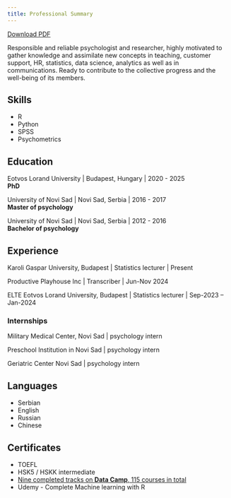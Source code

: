 ```yaml
---
title: Professional Summary
---
```


<a href="docs/files/Aleksandar_Vujic_CV_2025.pdf" download class="btn btn-primary">
  Download PDF
</a>

Responsible and reliable psychologist and researcher, highly motivated to gather knowledge and assimilate new concepts in teaching, customer support, HR, statistics, data science, analytics as well as in communications. Ready to contribute to the collective progress and the well-being of its members.

## Skills

 + R
 + Python
 + SPSS
 + Psychometrics

## Education

Eotvos Lorand University \| Budapest, Hungary \| <span class="year-text">2020 - 2025</span><br>
**PhD** 

University of Novi Sad \| Novi Sad, Serbia \| <span class="year-text">2016 - 2017</span><br>
__Master of psychology__

University of Novi Sad \| Novi Sad, Serbia \| <span class="year-text">2012 - 2016</span><br>
__Bachelor of psychology__


## Experience

Karoli Gaspar University, Budapest \| Statistics lecturer \|  <span class="year-text">Present</span>

Productive Playhouse Inc \| Transcriber \|  <span class="year-text">Jun-Nov 2024</span>

ELTE Eotvos Lorand University, Budapest \| Statistics lecturer \|  <span class="year-text">Sep-2023 – Jan-2024</span>         

### Internships

Military Medical Center, Novi Sad \| psychology intern

Preschool Institution in Novi Sad  \| psychology intern

Geriatric Center Novi Sad  \| psychology intern

## Languages

 + Serbian
 + English
 + Russian
 + Chinese
 
## Certificates

  + TOEFL
  + HSK5 / HSKK intermediate
  + <a href="https://drive.google.com/drive/folders/1FMjQB6Z8losLlthZPiBZ46VBWARX0ipt?usp=sharing" class="certlink">Nine completed tracks on <b>Data Camp</b>, 115 courses in total</a>
  + Udemy - Complete Machine learning with R